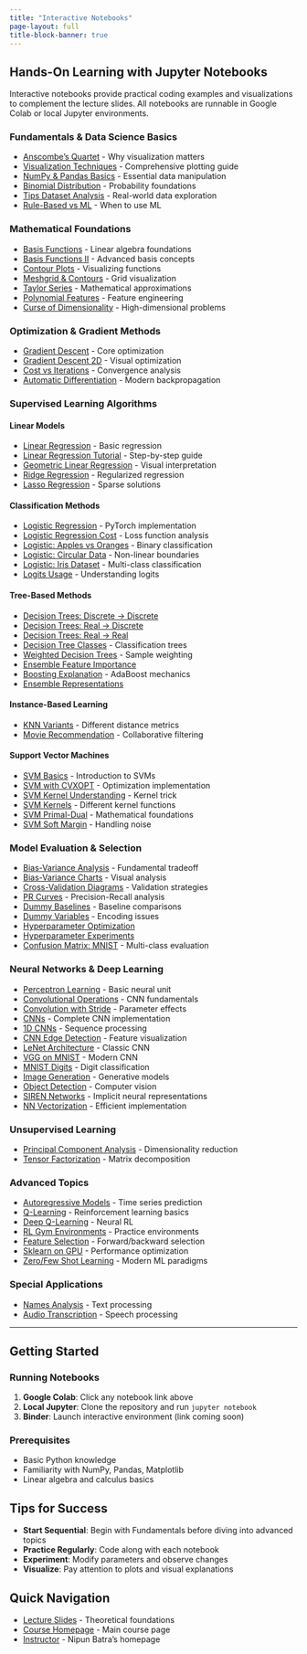 ```yaml
---
title: "Interactive Notebooks"
page-layout: full
title-block-banner: true
---
```


## Hands-On Learning with Jupyter Notebooks

Interactive notebooks provide practical coding examples and visualizations to complement the lecture slides. All notebooks are runnable in Google Colab or local Jupyter environments.

### Fundamentals & Data Science Basics

- [Anscombe's Quartet](notebooks/anscombe.html) - Why visualization matters
- [Visualization Techniques](notebooks/visualisation.html) - Comprehensive plotting guide
- [NumPy & Pandas Basics](notebooks/numpy-pandas-basics.html) - Essential data manipulation
- [Binomial Distribution](notebooks/binomial.html) - Probability foundations
- [Tips Dataset Analysis](notebooks/tips.html) - Real-world data exploration
- [Rule-Based vs ML](notebooks/rule-based-vs-ml.html) - When to use ML

### Mathematical Foundations

- [Basis Functions](notebooks/basis.html) - Linear algebra foundations
- [Basis Functions II](notebooks/basis2.html) - Advanced basis concepts
- [Contour Plots](notebooks/contour.html) - Visualizing functions
- [Meshgrid & Contours](notebooks/meshgrid-contour-explanation.html) - Grid visualization
- [Taylor Series](notebooks/taylor-series.html) - Mathematical approximations
- [Polynomial Features](notebooks/polynomial_features.html) - Feature engineering
- [Curse of Dimensionality](notebooks/curse-dimensionality.html) - High-dimensional problems

### Optimization & Gradient Methods

- [Gradient Descent](notebooks/Gradient Descent.html) - Core optimization
- [Gradient Descent 2D](notebooks/Gradient Descent-2d.html) - Visual optimization
- [Cost vs Iterations](notebooks/cost-iteration-notebook.html) - Convergence analysis
- [Automatic Differentiation](notebooks/autodiff.html) - Modern backpropagation

### Supervised Learning Algorithms

#### Linear Models
- [Linear Regression](notebooks/linear-regression.html) - Basic regression
- [Linear Regression Tutorial](notebooks/lin-reg-tutorial.html) - Step-by-step guide
- [Geometric Linear Regression](notebooks/geometric-linear-regression.html) - Visual interpretation
- [Ridge Regression](notebooks/Ridge.html) - Regularized regression
- [Lasso Regression](notebooks/Lasso_Regression.html) - Sparse solutions

#### Classification Methods
- [Logistic Regression](notebooks/logistic-regression-torch.html) - PyTorch implementation
- [Logistic Regression Cost](notebooks/logistic-regression-cost.html) - Loss function analysis
- [Logistic: Apples vs Oranges](notebooks/logistic-apple-oranges.html) - Binary classification
- [Logistic: Circular Data](notebooks/logistic-circular.html) - Non-linear boundaries
- [Logistic: Iris Dataset](notebooks/logistic-iris.html) - Multi-class classification
- [Logits Usage](notebooks/logits-usage.html) - Understanding logits

#### Tree-Based Methods
- [Decision Trees: Discrete → Discrete](notebooks/decision-tree-discrete-input-discrete-output.html)
- [Decision Trees: Real → Discrete](notebooks/decision-tree-real-input-discrete-output.html)
- [Decision Trees: Real → Real](notebooks/decision-tree-real-input-real-output.html)
- [Decision Tree Classes](notebooks/classes-tree.html) - Classification trees
- [Weighted Decision Trees](notebooks/dt_weighted.html) - Sample weighting
- [Ensemble Feature Importance](notebooks/ensemble-feature-importance.html)
- [Boosting Explanation](notebooks/boosting-explanation.html) - AdaBoost mechanics
- [Ensemble Representations](notebooks/representation-ensemble.html)

#### Instance-Based Learning
- [KNN Variants](notebooks/knn-variants.html) - Different distance metrics
- [Movie Recommendation](notebooks/movie-recommendation-knn-mf.html) - Collaborative filtering

#### Support Vector Machines
- [SVM Basics](notebooks/svm.html) - Introduction to SVMs
- [SVM with CVXOPT](notebooks/svm-cvxopt.html) - Optimization implementation
- [SVM Kernel Understanding](notebooks/svm-kernel-understanding.html) - Kernel trick
- [SVM Kernels](notebooks/svm-kernel.html) - Different kernel functions
- [SVM Primal-Dual](notebooks/svm-primal-dual.html) - Mathematical foundations
- [SVM Soft Margin](notebooks/svm-soft-margin.html) - Handling noise

### Model Evaluation & Selection

- [Bias-Variance Analysis](notebooks/bias-variance.html) - Fundamental tradeoff
- [Bias-Variance Charts](notebooks/bias-variance-charts.html) - Visual analysis
- [Cross-Validation Diagrams](notebooks/cross-validation-diagrams.html) - Validation strategies
- [PR Curves](notebooks/pr-curve.html) - Precision-Recall analysis
- [Dummy Baselines](notebooks/dummy-baselines.html) - Baseline comparisons
- [Dummy Variables](notebooks/dummy-variables-multi-colinearity.html) - Encoding issues
- [Hyperparameter Optimization](notebooks/hyperparameter-optimisation.html)
- [Hyperparameter Experiments](notebooks/hyperparams-experiments.html)
- [Confusion Matrix: MNIST](notebooks/confusion-mnist.html) - Multi-class evaluation

### Neural Networks & Deep Learning

- [Perceptron Learning](notebooks/perceptron-learning.html) - Basic neural unit
- [Convolutional Operations](notebooks/convolution-operation.html) - CNN fundamentals
- [Convolution with Stride](notebooks/convolution-operation-stride.html) - Parameter effects
- [CNNs](notebooks/cnn.html) - Complete CNN implementation
- [1D CNNs](notebooks/1d-cnn.html) - Sequence processing
- [CNN Edge Detection](notebooks/cnn-edge.html) - Feature visualization
- [LeNet Architecture](notebooks/lenet.html) - Classic CNN
- [VGG on MNIST](notebooks/vgg-minst.html) - Modern CNN
- [MNIST Digits](notebooks/mnist-digits.html) - Digit classification
- [Image Generation](notebooks/generate-image.html) - Generative models
- [Object Detection](notebooks/object-detection.html) - Computer vision
- [SIREN Networks](notebooks/siren.html) - Implicit neural representations
- [NN Vectorization](notebooks/nn_vectorization_with_vmap_jaxtyping_and_beartype_zeel.html) - Efficient implementation

### Unsupervised Learning

- [Principal Component Analysis](notebooks/pca.html) - Dimensionality reduction
- [Tensor Factorization](notebooks/tensor-factorisation.html) - Matrix decomposition

### Advanced Topics

- [Autoregressive Models](notebooks/autoregressive_model.html) - Time series prediction
- [Q-Learning](notebooks/rl-qlearning.html) - Reinforcement learning basics
- [Deep Q-Learning](notebooks/rl-qlearning-deep.html) - Neural RL
- [RL Gym Environments](notebooks/rl-gym-environments.html) - Practice environments
- [Feature Selection](notebooks/SFS_and_BFS.html) - Forward/backward selection
- [Sklearn on GPU](notebooks/Sklearn_on_GPU.html) - Performance optimization
- [Zero/Few Shot Learning](notebooks/ZeroShot_FewShot.html) - Modern ML paradigms

### Special Applications

- [Names Analysis](notebooks/names.html) - Text processing
- [Audio Transcription](notebooks/transcript.html) - Speech processing

---

## Getting Started

### Running Notebooks
1. **Google Colab**: Click any notebook link above
2. **Local Jupyter**: Clone the repository and run `jupyter notebook`
3. **Binder**: Launch interactive environment (link coming soon)

### Prerequisites
- Basic Python knowledge
- Familiarity with NumPy, Pandas, Matplotlib
- Linear algebra and calculus basics

## Tips for Success
- **Start Sequential**: Begin with Fundamentals before diving into advanced topics
- **Practice Regularly**: Code along with each notebook
- **Experiment**: Modify parameters and observe changes
- **Visualize**: Pay attention to plots and visual explanations

## Quick Navigation
- [Lecture Slides](slides.qmd) - Theoretical foundations
- [Course Homepage](index.qmd) - Main course page
- [Instructor](https://nipunbatra.github.io) - Nipun Batra's homepage